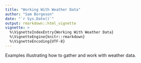 ```yaml
---
title: "Working With Weather Data"
author: "Sam Borgeson"
date: "`r Sys.Date()`"
output: rmarkdown::html_vignette
vignette: >
  %\VignetteIndexEntry{Working With Weather Data}
  %\VignetteEngine{knitr::rmarkdown}
  %\VignetteEncoding{UTF-8}
---
```


Examples illustrating how to gather and work with weather data.
